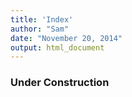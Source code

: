 ```yaml
---
title: 'Index'
author: "Sam"
date: "November 20, 2014"
output: html_document
---
```


### Under Construction